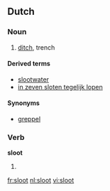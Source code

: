 ==Dutch==
{{wikipedia|lang=nl}}

===Noun===
{{nl-noun|g=c|sloten|slootje}}

# [[ditch]], trench

====Derived terms====
* [[slootwater]] {{n}}
* [[in zeven sloten tegelijk lopen]]

====Synonyms====
* [[greppel]]

===Verb===
'''sloot'''

# {{nl-verb-form|n=sg|t=past|sluiten}}

[[fr:sloot]]
[[nl:sloot]]
[[vi:sloot]]